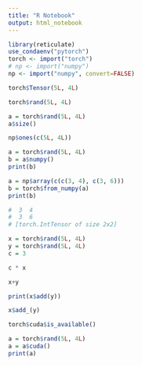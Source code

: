 ```yaml
---
title: "R Notebook"
output: html_notebook
---
```


```r
library(reticulate)
use_condaenv("pytorch")
torch <- import("torch")
# np <- import("numpy")
np <- import("numpy", convert=FALSE)
```

```r
torch$Tensor(5L, 4L)
```

```r
torch$rand(5L, 4L)
```

```r
a = torch$rand(5L, 4L)
a$size()
```

```r
np$ones(c(5L, 4L))
```

```r
a = torch$rand(5L, 4L)
b = a$numpy()
print(b)
```

```r
a = np$array(c(c(3, 4), c(3, 6)))
b = torch$from_numpy(a)
print(b)

#  3  4
#  3  6
# [torch.IntTensor of size 2x2]
```

```r
x = torch$rand(5L, 4L)
y = torch$rand(5L, 4L)
c = 3

```

```r
c * x
```


```r
x+y
```

```r
print(x$add(y))
```

```r
x$add_(y)
```

```r
torch$cuda$is_available()
```

```r
a = torch$rand(5L, 4L)
a = a$cuda()
print(a)
```

